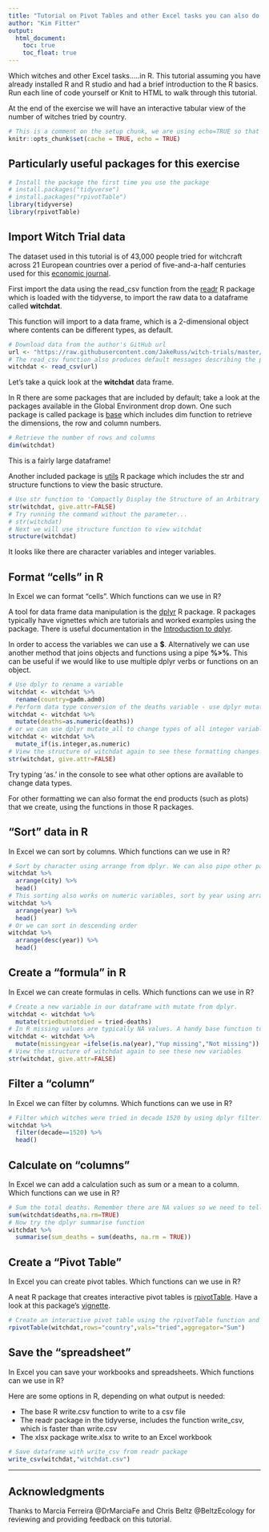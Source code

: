 ```yaml
---
title: "Tutorial on Pivot Tables and other Excel tasks you can also do in R - Witch Trials"
author: "Kim Fitter"
output: 
  html_document: 
    toc: true
    toc_float: true
---
```


Which witches and other Excel tasks.....in R. This tutorial assuming you have already installed R and R studio and had a brief introduction to the R basics. Run each line of code yourself or Knit to HTML to walk through this tutorial.

At the end of the exercise we will have an interactive tabular view of the number of witches tried by country.

```r
# This is a comment on the setup chunk, we are using echo=TRUE so that the code is included in the R Markdown document
knitr::opts_chunk$set(cache = TRUE, echo = TRUE)
```

## Particularly useful packages for this exercise

```r
# Install the package the first time you use the package
# install.packages("tidyverse")
# install.packages("rpivotTable")
library(tidyverse)
library(rpivotTable)
```

## Import Witch Trial data

The dataset used in this tutorial is of 43,000 people tried for witchcraft across
21 European countries over a period of five-and-a-half centuries used for this [economic journal](https://www.researchgate.net/publication/315533575_Witch_Trials). 

First import the data using the read_csv function from the [readr](https://cran.r-project.org/web/packages/readr/index.html) R package which is loaded with the tidyverse, to import the raw data to a dataframe called **witchdat**.

This function will import to a data frame, which is a 2-dimensional object where contents can be different types, as default.

```r
# Download data from the author's GitHub url
url <- "https://raw.githubusercontent.com/JakeRuss/witch-trials/master/data/trials.csv"
# The read_csv function also produces default messages describing the parsing of columns which is converting the columns into different types.
witchdat <- read_csv(url)
```
  
Let's take a quick look at the **witchdat** data frame. 

In R there are some packages that are included by default; take a look at the packages available in the Global Environment drop down. One such package is called package is [base](https://stat.ethz.ch/R-manual/R-devel/library/base/html/00Index.html) which includes dim function to retrieve the dimensions, the row and column numbers.

```r
# Retrieve the number of rows and columns
dim(witchdat)
```

This is a fairly large dataframe!

Another included package is [utils](https://cran.r-project.org/web/packages/R.utils/index.html) R package which includes the str and structure functions to view the basic structure. 

```r
# Use str function to 'Compactly Display the Structure of an Arbitrary R Object'. All R objects store additional attributes to store metadata about an object. In this str function we set the give.attr to FALSE to exclude these attributes.
str(witchdat, give.attr=FALSE)
# Try running the command without the parameter...
# str(witchdat)
# Next we will use structure function to view witchdat 
structure(witchdat)
```
It looks like there are character variables and integer variables.

##  Format "cells" in R

In Excel we can format "cells". Which functions can we use in R?

A tool for data frame data manipulation is the  [dplyr](https://cran.r-project.org/web/packages/dplyr/index.html) R package. R packages typically have vignettes which are tutorials and worked examples using the package. There is useful documentation in the [Introduction to dplyr](https://cran.r-project.org/web/packages/dplyr/vignettes/dplyr.html).

In order to access the variables we can use a **$**. Alternatively we can use another method that joins objects and functions using a pipe **%>%**. This can be useful if we would like to use multiple dplyr verbs or functions on an object.

```r
# Use dplyr to rename a variable
witchdat <- witchdat %>% 
  rename(country=gadm.adm0)
# Perform data type conversion of the deaths variable - use dplyr mutate to change 1 variable
witchdat <- witchdat %>% 
  mutate(deaths=as.numeric(deaths))
# or we can use dplyr mutate_all to change types of all integer variables to numeric
witchdat <- witchdat %>% 
  mutate_if(is.integer,as.numeric)
# View the structure of witchdat again to see these formatting changes
str(witchdat, give.attr=FALSE)
```

Try typing 'as.' in the console to see what other options are available to change data types.

For other formatting we can also format the end products (such as plots) that we create, using the functions in those R packages.

##  "Sort" data in R

In Excel we can sort by columns. Which functions can we use in R?

```r
# Sort by character using arrange from dplyr. We can also pipe other packages functions such as head from the utils package.
witchdat %>% 
  arrange(city) %>% 
  head()
# This sorting also works on numeric variables, sort by year using arrange from dplyr
witchdat %>% 
  arrange(year) %>% 
  head()
# Or we can sort in descending order
witchdat %>% 
  arrange(desc(year)) %>% 
  head()
```

##  Create a "formula" in R

In Excel we can create formulas in cells. Which functions can we use in R?

```r
# Create a new variable in our dataframe with mutate from dplyr. 
witchdat <- witchdat %>% 
  mutate(triedbutnotdied = tried-deaths)
# In R missing values are typically NA values. A handy base function to know is is.na(). Try typing ?is.na in the console.  Let's use this function in a new formula to test if a variable is populated
witchdat <- witchdat %>% 
  mutate(missingyear =ifelse(is.na(year),"Yup missing","Not missing"))
# View the structure of witchdat again to see these new variables
str(witchdat, give.attr=FALSE)
```

##  Filter a "column"

In Excel we can filter by columns. Which functions can we use in R?

```r
# Filter which witches were tried in decade 1520 by using dplyr filter. Remember to use == for equals in R, whereas = is an assignment in R
witchdat %>% 
  filter(decade==1520) %>% 
  head()
```

##  Calculate on "columns"

In Excel we can add a calculation such as sum or a mean to a column. Which functions can we use in R?

```r
# Sum the total deaths. Remember there are NA values so we need to tell this sum function to ignore these with argument na.rm=TRUE.Using sum on the column deaths is intuitively the same way of calculating this sum in Excel
sum(witchdat$deaths,na.rm=TRUE)
# Now try the dplyr summarise function
witchdat %>% 
  summarise(sum_deaths = sum(deaths, na.rm = TRUE))
```

##  Create a "Pivot Table"

In Excel you can create pivot tables. Which functions can we use in R?

A neat R package that creates interactive pivot tables is [rpivotTable](https://cran.r-project.org/web/packages/rpivotTable/).   Have a look at this package's [vignette](https://cran.r-project.org/web/packages/rpivotTable/vignettes/rpivotTableIntroduction.html).

```r
# Create an interactive pivot table using the rpivotTable function and package
rpivotTable(witchdat,rows="country",vals="tried",aggregator="Sum")
```


## Save the "spreadsheet"

In Excel you can save your workbooks and spreadsheets. Which functions can we use in R?

Here are some options in R, depending on what output is needed:  

- The base R write.csv function to write to a csv file  
- The readr package in the tidyverse, includes the function write_csv, which is faster than write.csv  
- The xlsx package write.xlsx to write to an Excel workbook  


```r
# Save dataframe with write_csv from readr package
write_csv(witchdat,"witchdat.csv")
```
  
  
  
***  

## Acknowledgments

  
Thanks to Marcia Ferreira @DrMarciaFe and Chris Beltz @BeltzEcology for reviewing and providing feedback on this tutorial.

